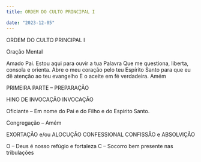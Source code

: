 ```yaml
---
title: ORDEM DO CULTO PRINCIPAL I

date: "2023-12-05"
---
```


ORDEM DO CULTO PRINCIPAL I


Oração Mental

Amado Pai.
Estou aqui para ouvir a tua Palavra
Que me questiona, liberta, consola e orienta.
	Abre o meu coração pelo teu Espírito
Santo para que eu dê atenção ao teu evangelho
E o aceite em fé verdadeira. Amém

PRIMEIRA PARTE – PREPARAÇÃO

HINO DE INVOCAÇÃO
INVOCAÇÃO

Oficiante – Em nome do Pai e do Filho e do
Espírito Santo.

Congregação – Amém


EXORTAÇÃO e/ou ALOCUÇÃO CONFESSIONAL
CONFISSÃO e ABSOLVIÇÃO

O – Deus é nosso refúgio e fortaleza
C – Socorro bem presente nas tribulações
